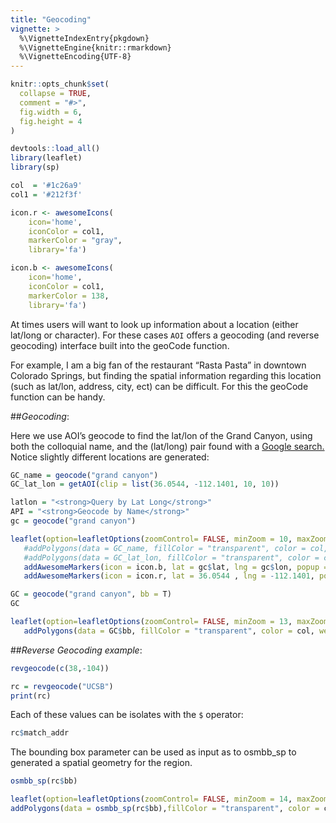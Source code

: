 ```yaml
---
title: "Geocoding"
vignette: >
  %\VignetteIndexEntry{pkgdown}
  %\VignetteEngine{knitr::rmarkdown}
  %\VignetteEncoding{UTF-8}
---
```


```r
knitr::opts_chunk$set(
  collapse = TRUE,
  comment = "#>",
  fig.width = 6, 
  fig.height = 4
)

devtools::load_all()
library(leaflet)
library(sp)

col  = '#1c26a9'
col1 = '#212f3f'

icon.r <- awesomeIcons(
    icon='home',
    iconColor = col1,
    markerColor = "gray",
    library='fa')

icon.b <- awesomeIcons(
    icon='home',
    iconColor = col1,
    markerColor = 138,
    library='fa')

```


At times users will want to look up information about a location (either lat/long or character). For these cases `AOI` offers a geocoding (and reverse geocoding) interface built into the geoCode function.

For example, I am a big fan of the restaurant "Rasta Pasta" in downtown Colorado Springs, but finding the spatial information regarding this location (such as lat/lon, address, city, ect) can be difficult. For this the geoCode function can be handy.

##*Geocoding*:

Here we use AOI's geocode to find the lat/lon of the Grand Canyon, using both the colloquial name, and the (lat/long) pair found with a <a target="_blank"href="http://www.Google.com/search?q=grand+canyon+lat+long">Google search.</a> Notice slightly different locations are generated:

```r
GC_name = geocode("grand canyon")
GC_lat_lon = getAOI(clip = list(36.0544, -112.1401, 10, 10))
```

```r

latlon = "<strong>Query by Lat Long</strong>"
API = "<strong>Geocode by Name</strong>"
gc = geocode("grand canyon")

leaflet(option=leafletOptions(zoomControl= FALSE, minZoom = 10, maxZoom = 10)) %>% addProviderTiles(providers$CartoDB.Positron) %>% 
   #addPolygons(data = GC_name, fillColor = "transparent", color = col, weight = 4)  %>% 
   #addPolygons(data = GC_lat_lon, fillColor = "transparent", color = col1, weight = 4) %>% 
   addAwesomeMarkers(icon = icon.b, lat = gc$lat, lng = gc$lon, popup = API) %>% 
   addAwesomeMarkers(icon = icon.r, lat = 36.0544 , lng = -112.1401, popup = latlon)
```

```r
GC = geocode("grand canyon", bb = T)
GC
```

```r
leaflet(option=leafletOptions(zoomControl= FALSE, minZoom = 13, maxZoom = 13)) %>% addProviderTiles(providers$CartoDB.Positron) %>% 
   addPolygons(data = GC$bb, fillColor = "transparent", color = col, weight = 4) 
```


##*Reverse Geocoding example*:

```r
revgeocode(c(38,-104))
```


```r
rc = revgeocode("UCSB")
print(rc)
```

Each of these values can be isolates with the `$` operator:

```r
rc$match_addr
```

The bounding box parameter can be used as input as to osmbb_sp to generated a spatial geometry for the region.

```r
osmbb_sp(rc$bb)
```

```r
leaflet(option=leafletOptions(zoomControl= FALSE, minZoom = 14, maxZoom = 14)) %>% addProviderTiles(providers$CartoDB.Positron) %>% 
addPolygons(data = osmbb_sp(rc$bb),fillColor = "transparent", color = col, weight = 4, label = "Tall: list('National Water Center, AL', 30, 10)")

```
